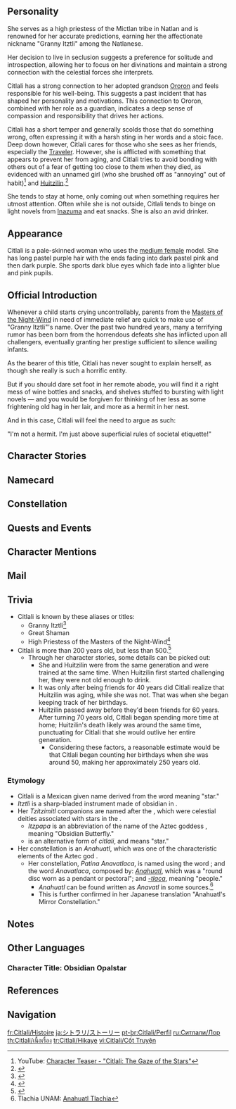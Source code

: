 {{CharacterTabs}}
{{Quote|A legendary shaman from the Masters of the Night-Wind, known throughout Natlan as the eminent "Granny Itztli." Not one to be messed with, but also the first person all turn to when trouble arises.|Description from the Official Website<ref>Official Genshin Impact Website: [https://genshin.hoyoverse.com/en/character/Natlan?char=6 Citlali]</ref>}}
==Personality==
{{Quote|The great shaman from the Masters of the Night-Wind, the universally-revered Granny Itztli.|In-game character attributes and profile page text}}
She serves as a high priestess of the Mictlan tribe in Natlan and is renowned for her accurate predictions, earning her the affectionate nickname "Granny Itztli" among the Natlanese. 

Her decision to live in seclusion suggests a preference for solitude and introspection, allowing her to focus on her divinations and maintain a strong connection with the celestial forces she interprets.  

Citlali has a strong connection to her adopted grandson [[Ororon]] and feels responsible for his well-being. This suggests a past incident that has shaped her personality and motivations. This connection to Ororon, combined with her role as a guardian, indicates a deep sense of compassion and responsibility that drives her actions.

Citlali has a short temper and generally scolds those that do something wrong, often expressing it with a harsh sting in her words and a stoic face. Deep down however, Citlali cares for those who she sees as her friends, especially the [[Traveler]]. However, she is afflicted with something that appears to prevent her from aging, and Citlali tries to avoid bonding with others out of a fear of getting too close to them when they died, as evidenced with an unnamed girl (who she brushed off as "annoying" out of habit)<ref name="teaser">YouTube: [https://youtube.com/watch?v=aac4tq2Y7MQ Character Teaser - "Citlali: The Gaze of the Stars"]</ref> and [[Huitzilin]].<ref>{{Ref/Quest|The Color of Memory}}</ref>

She tends to stay at home, only coming out when something requires her utmost attention. Often while she is not outside, Citlali tends to binge on light novels from [[Inazuma]] and eat snacks. She is also an avid drinker.

==Appearance==
{{See also|Dawnseer}}
Citlali is a pale-skinned woman who uses the [[:Category:Medium Female Characters|medium female]] model. She has long pastel purple hair with the ends fading into dark pastel pink and then dark purple. She sports dark blue eyes which fade into a lighter blue and pink pupils.

==Official Introduction==
<!-- Article from Hoyolab -->
{{Official Introduction
|title     =The Vivid Night-Wind Flows, Obsidian Reflects the Heart
|link      = https://www.hoyolab.com/article/35178171
|character = Citlali
}}
{{Quote|"I've always thought that Citlali was chief material, and that she'd take that role on eventually. But two hundred years on, and she's still as unenthused about going outside as ever! It might take a figure more fascinating than those light novels for our genius shaman to take greater interest in the real world — but is there really anyone who can do that?"|[[Mavuika]]}}
Whenever a child starts crying uncontrollably, parents from the [[Masters of the Night-Wind]] in need of immediate relief are quick to make use of "Granny Itztli"'s name. Over the past two hundred years, many a terrifying rumor has been born from the horrendous defeats she has inflicted upon all challengers, eventually granting her prestige sufficient to silence wailing infants.

As the bearer of this title, Citlali has never sought to explain herself, as though she really is such a horrific entity.

But if you should dare set foot in her remote abode, you will find it a right mess of wine bottles and snacks, and shelves stuffed to bursting with light novels &mdash; and you would be forgiven for thinking of her less as some frightening old hag in her lair, and more as a hermit in her nest.

And in this case, Citlali will feel the need to argue as such:

"I'm not a hermit. I'm just above superficial rules of societal etiquette!"

==Character Stories==
{{Character Story
|title1        = Character Details
|text1         = <p>"Shamans" are practitioners of a mysterious craft who originate from the [[Masters of the Night-Wind]]. With many mystical abilities at their disposal, they are wise and powerful figures. In the eyes of the people of [[Natlan]], whether one seeks medicine or wishes to decipher a cryptic prophecy, visiting a shaman is always the right choice. They can be both doctors and prophets, playing indispensable roles both in everyday life and in matters of far greater import. In short, theirs is a highly respected profession.</p>
<p>Yet above the many shamans, there are "great shamans" in a league of their own. They say it is a title that only those who reach the very pinnacle of their mystical arts may earn &mdash; and indeed, throughout the entire history of Natlan, they have been few and far between. Their deeds shine forth like the brightest stars in the night sky, adding a touch of legend to the already unfathomable shamanistic mystique.</p>
<p>Citlali is one such great shaman, and the only one in Natlan today.</p>
<p>Yet contrary to what most might expect, you will not find her dealing with everyday matters, nor with major affairs, rarely even participating in events as significant as tribal ceremonies. For outsiders who seek the great shaman's assistance, navigating the many obstacles in their way may prove a greater challenge than traversing the many chasms of Natlan itself.</p>
<p>"Looking for Granny Itztli? Best not disturb her! If you really must go, go prepared &mdash; and just so we're on the same page, don't go dragging me into it..." Thus would most members of the Masters of the Night Wind respond, as if Citlali were some formidable fiend, a monster of great menace and untold might.</p>
<p>"The great shaman... Mwahaha, she's your only option, isn't she? Pfff, the Almighty Dragonlord doesn't have time for puny punks like you. But since you asked so nicely, I'll let you use my name when you knock. That way, she's bound to take your request seriously." A certain oddball entity and [[Ajaw|self-styled Dragonlord]] might respond as such, as if Citlali were some easily dealt with triviality.</p>
<p>"Need Granny's help? You're looking for the right person if so &mdash; she knows everything about everything! Do you have her address? Actually, let me take you there myself! Oh, just so you know, when we get there, you'll have to keep knocking non-stop. Granny's kinda shy, so you have to be proactive, alright?" This is the kind of response you'd receive from a [[Mualani|certain top-ranking guide]] from the [[People of the Springs]], as if Citlali were no more than a bashful young girl.</p>
<p>"Seeking help from Citlali? A wise choice indeed. Her assistance has been instrumental in the success of many of Natlan's most important affairs. I'm confident she'll know how to resolve your troubles too." That [[Mavuika|great leader]], the keeper of the [[Sacred Flame]] herself, might say this, as if Citlali were the very epitome of a responsible and approachable elder.</p>
<p>Ultimately, after much inquiry, those seeking her aid often end up feeling even more confused than when they first set out, left with no other choice but to give up their petition as a lost cause.</p>
|mention1      = Ajaw, Mualani, Mavuika

|title2        = Character Story 1
|friendship2   = 2
|text2         = <p>Citlali's home lies at some considerable distance from the tribal settlement. Tucked away in a secluded corner of the mountains, you might call it the perfect retreat for solitary living. But in stark contrast to the way the homes of the average "recluse" might blend into their natural surroundings, her remote dwelling is conspicuous &mdash; so much so, in fact, that it is practically unmissable.</p>
<p>The main reason for this, no doubt, is the graffiti that covers its outer walls. Bold, over-the-top, and provocative, it seems to have been deliberately designed to get on someone's nerves. To understand this, one must note a rather odd tradition that has become prevalent among the Masters of the Night-Wind's shamans. They will often strive to seek out particularly strong peers among their circle, then orchestrate coincidences by which their own students end up clashing with these powerful shamans; and then, by utilizing the pressure exerted by these formidable figures, they push their students to improve. Perhaps it is precisely because of the familial character of the bond between master and disciple shamans that, to bypass their own subconscious, almost parental tenderness, they must rely upon a stern uncle or aunt figure to carry out the tough tests required. Many years ago, another great shaman named [[Huitzilin]] chose Citlali to be the target of such conflicts for her own students. How did she achieve this, you might ask? By having them plaster the outer walls of Citlali's home with taunting graffiti &mdash; a direct and unignorable challenge if ever there was one.</p>
<p>For her part, Citlali performed her role of encouraging the younger generation to improve with flying colors. Not a single one of those bumptious, presumptuous, self-important novices &mdash; puffed up by having a great shaman as their mentor &mdash; withstood more than a single meeting with her as their adversary. They were, to the last, left humbled and respectful, viewing shamanhood with newfound reverence.</p>
<p>After Huitzilin's passing, her disciples, and even the disciples of her disciples, continued to designate Citlali as the target for their students to challenge, claiming that this was her dying wish.</p>
<p>Though this practice strayed somewhat from tradition, most Masters of the Night-Wind were unsurprised. Huitzilin had been a great shaman on par with Citlali, and was said to understand and admire Citlali's strength better than anyone. To Huitzilin, only those bold enough to challenge Citlali were worthy of inheriting her legacy. And indeed, the challenges yielded remarkable results. Those brave enough to face Citlali often went on to make exceptional achievements, whether holding key positions within the tribe or attaining a profound mastery of the mystic arts. Over time, challenging Citlali through the medium of graffiti became a tradition of its own.</p>
<p>This tradition, though, has been the source of no small amount of grief for Huitzilin's own shamanic descendants. Starting right from their days as apprentices, they must endure defeat after crushing defeat at Citlali's hands. Eventually, they had no choice but to modify Huitzilin's challenge criteria, making it enough to simply last long enough against her. All manner of stories began to spread about Granny Itztli, fueled by the sorry experiences of all those challengers who fell short.</p>
<p>Whenever a challenger fails, Citlali uses her mystical abilities to erase their graffiti. Thus, over the years, the graffiti on the wall has changed, time and time again. As time went on, Citlali's initial irritation dulled. Given her power and status, she could easily have put an end to this annoying practice, yet instead she allowed it to continue. As for her reasons, some would argue that Citlali uses these failed challengers as a means of enhancing her own reputation; while others believe that, despite her general aloofness, the great shaman still retains a sense of responsibility for nurturing future generations. Even if just a sliver...</p>
<p>Perhaps only Citlali herself knows the real reason &mdash; that it reminds her of that precious time spent sparring with an old rival. As long as that ever-changing graffiti continues to appear on her wall, she can keep pretending that those days never truly passed.</p>
|mention2      = Huitzilin

|title3        = Character Story 2
|friendship3   = 3
|text3         = <p>If you were to ask someone what Citlali's favorite hobby was, no matter if they knew her well, feared her, or even just heard a rumor about her for the very first time, you would get the same answer: light novels. Almost everyone's first encounter with her involves seeing her engrossed in one of these books.</p>
<p>But if you were then to follow up and ask which light novel was her favorite... Well, that's something even those who know her best would struggle to agree upon.</p>
<p>Some are convinced that it is "Mirage Warriors," the light novel she most frequently discusses, and perhaps the first one she ever read. Rumor has it that this early classic switched authors three times, yet despite this, was never actually brought to completion. Most of its original readers have, in fact, already passed away &mdash; the last one left being Citlali herself, still alive and holding out for updates after two full centuries. Such a book, they say, must hold a special meaning in the context of Citlali's long life, making it the strongest contender for her favorite.</p>
<p>Others claim it must be the popular favorite "[[A Legend of Sword]]," widely known even throughout Natlan. Yet when others bring up this work, Citlali often seems displeased &mdash; not because of any issue with the story itself, but because of her lingering resentment over that one time when they decided not to hold a signing event in Natlan.</p>
<p>Then there are the heated debates between the advocates of "[[Shogun Almighty: Reborn as Raiden With Unlimited Power]]" and "[[Pretty Please, Kitsune Guuji?]]." One school of thought believes the former is her favorite, pointing to the time that she discovered her copy of "Raiden Reincarnation" was not actually a first edition, flying into such a rage that she nearly scared the book merchant to death. The other side argues for the latter, recounting how ruthlessly Citlali crushed a certain group of challengers whose sudden appearance had caused her to miss out on getting her hands on the deluxe edition of "Kitsune Guuji."</p>
<p>Citlali herself has never given a straightforward answer to the question, leaving the matter unresolved. However, a particularly bold specimen of a prying busybody once claimed to have discovered a secret compartment in her bookshelf, well-concealed and even protected by several layers of special mystical seals &mdash; without a shadow of a doubt, the ironclad repository of her most treasured light novel.</p>
<p>Citlali quickly deduced that this individual must have been a petty thief who had once broken into her home. After tracking down the intruder and personally administering a thorough thrashing, she handed them over to the tribal guards. From that moment on, the mystical defenses around her home gained yet another layer of protection.</p>
<p>Still, she never outright denied the pesky little pilferer's claim. Because, as it just so happens, there is indeed a secret compartment in her bookshelf.</p>
<p>The book stored within is neither one of the latest bestsellers nor a rare out-of-print collector's edition. Instead, it is an obscure and unsung light novel, barely known even in its homeland of [[Inazuma]]: "[[New Chronicles of the Six Kitsune]]."</p>
<p>So, is this Citlali's favorite light novel? It's very hard to say. Perhaps, just perhaps, her reason for storing it there had something to do with the first sentence she read when she opened it.</p>
<p>"Stories relating to memory always seem to have to do with those moments where you gain something and lose it straight away."</p>
|mention3      = 

|title4        = Character Story 3
|friendship4   = 4
|quest4        = The Rainbow Destined to Burn
|text4         = <p>Whenever Citlali's friends make plans to celebrate her birthday, they always run up against a rather tricky question &mdash; just how old is she, actually?</p>
<p>Judging from her appearance... There's no way to tell.</p>
<p>According to Citlali's own oft-repeated claim, the answer seems to be 200. However, some elders of the Masters of the {{sic|Night Wind|expected=Night-Wind}} insist that she must be older, for she has an intimate knowledge of many things that happened over two centuries ago.</p>
<p>"D'you think Granny was adopted by [[Saurian]]s when she was young too?" [[Chasca]] would wonder, drawing a parallel with her own childhood experience of being raised by [[Chimpu|a Qucusaur]] and losing track of her real age.</p>
<p>"Granny'll always be Granny, and that's not gonna change &mdash; whether she's 200 or more." [[Ororon]] would respond when people came asking. Having been raised by Citlali since childhood, his awareness of her "ageless" aura is perhaps keener than any other's.</p>
<p>But [[Xilonen]] was never satisfied with that answer. After all, if they were planning to order a personalized birthday cake, a vague number would only confuse the baker. In her view, clarifying your requirements is the most basic courtesy a customer owes.</p>
<p>"Hah! If a mere two hundred years has you all running around like headless [[Flowcurrent Bird]]s, imagine if you could comprehend the unfathomable antiquity of this Almighty Dragonl&mdash;" Before he could finish, Ajaw's comments were cut short by [[Kinich]], whose lightning-fast elbow sent the little party pooper flying.</p>
<p>"Why don't we just settle for 200? Seeing as Granny always insists that's how old she is, I'm sure she has her reasons &mdash; just like how many people say they're 'forever 18.' It's a way of making themselves seem younger!" Despite leaving them all deep in thought for a while, Mualani's suggestion was collectively rejected in the end. No matter how you spin it, "forever 200" is an absurd way of projecting a youthful image.</p>
<p>When all others had given up, the ever-resourceful Iansan called upon Mavuika, hoping that the memories passed down by the Sacred Flame might offer some clues. But even Mavuika could not provide a definitive answer. So far as past [[Pyro Archon]]s remembered, Citlali had always lived the life of a recluse, leaving no indication of her exact age.</p>
<p>And so, they continued to hesitate, knowing that asking Citlali directly was simply out of the question. The quick-witted great shaman would see right through them, completely ruining their celebratory surprise in an instant.</p>
<p>In the end, they decided to sidestep the issue altogether, settling on a cake design that didn't require her age to be displayed.</p>
<p>On the evening of her birthday, they lured Citlali out of her home with a knock at the door, unveiling the cake and an array of gifts as she stepped outside. At last, their long-planned celebration was successfully underway.</p>
<p>Perhaps moved by their enthusiasm, Citlali drank a lot that night. As her eyes began to grow hazy, someone finally worked up the courage to ask the question that had been puzzling them all along.</p>
<p>"How old am I exactly? *hic* Let me tell you something funny..." Citlali began, slurring her words. "I'm certainly not the only one in this world who's lived a long, long life. For the others, it usually goes like this... In the beginning, keeping track of the years is easy, but the longer they live, the more of a hassle it becomes, so they just stop paying attention... *hiccup* But me, well... I'm a lil' different, you see... At first, I never used to worry exactly how old I was. It was only after... something happened... that I suddenly started noticing how old I was becoming... And from that moment on, I started counting, and it's been exactly... 200 years... *hic*!"</p>
<p>The mystery behind the "200 years" claim had finally been solved, but her answer had sparked a new question. What could possibly have happened to make Citlali, who had remained so youthful over the past two centuries and longer, suddenly become so acutely aware of the passing of time?</p>
<p>But despite their curiosity, no one pressed her any further, for they noticed that Citlali was staring blankly at the night sky &mdash; a sign that she had already fallen asleep.</p>
|mention4      = Chasca, Ororon, Xilonen, Ajaw, Kinich, Mualani, Mavuika

|title5        = Character Story 4
|friendship5   = 5
|quest5        = The Truth of the Battle of Seven Colors
|text5         = <p>As a young lady, Huitzilin had been Citlali's peer during their training, always accompanied by her trusty [[Iktomisaur]] companion, [[Tlapo|Claw]]. Whenever Huitzilin struck a battle pose, Claw would leap up and down beside her in a combined show of strength.</p>
<p>"So you're that so-called 'genius' the elders always talk about? Let's settle who's the strongest, once and for all!"</p>
<p>"...Are you out of your mind?"</p>
<p>As abruptly as it started, their first clash ended with Huitzilin's crushing defeat. Though, as it turned out, that was only the beginning. Every so often, Huitzilin would show up again at Citlali's doorstep with Claw in tow. The first few times, all she brought with her were fiery letters of challenge. But not long after, she started bringing snacks too. Eventually, she even brought along wine, stolen from the adults. Whether it was the fine wine that swayed her, or simply that she had resigned herself to the inevitability of Huitzilin's persistence, Citlali stopped resisting her visits.</p>
<p>And just like that, twenty years flew by.</p>
<p>Until one day, for the first time ever, the fight ended in a draw. That was the night that Citlali finally accepted Huitzilin's invitation to share wine and snacks under the moonlight.</p>
<p>"To think that the two of us would become great shamans on the very same day... Seems like we truly are equals in that regard, after all."</p>
<p>"A hard-won draw's not a bad result, you know. Surely, as my rival, you're finally satisfied now? Maybe you'll even stop pestering me..."</p>
<p>"What? No. I'll keep coming over, of course! Besides, even if we're no longer rivals, we've been friends for twenty years now, haven't we?"</p>
<p>As the slightly tipsy Citlali gazed over at Huitzilin in the dim moonlight, something suddenly struck her. That reckless young lass from two decades past had already blossomed into a poised great shaman. Little Claw had matured too, now an imposing adult Iktomisaur standing a head taller than the two of them.</p>
<p>"Yes, friends for twenty years..."</p>
<p>All of a sudden, Citlali's mind was aflood with memories, details that had been obscured by time's rapid flow. She felt the warmth of their bond, but also an inexplicable sense of foreboding.</p>
<p>Another twenty years flew by in the blink of an eye.</p>
<p>One day, halfway through cleaning away the graffiti of yet another challenger she had effortlessly defeated, Citlali was interrupted by the sound of familiar footsteps.</p>
<p>"Hey, old friend. It's been a while since you last asked me out for a drink. You're not mad at me, are you?"</p>
<p>"If a fight's what you're after, why don't you just drop by yourself? Why'd you keep sending these hopeless fools to pester me, huh?"</p>
<p>"Well, because... I've reached the age where I have to start taking on students too, y'know."</p>
<p>Citlali turned around, as though suddenly realizing something she hadn't before. Her friend, who she hadn't seen for quite some time, now bore quite a few wrinkles, no longer the radiant youth she once was. Seeming to sense the complex emotions in Citlali's gaze, Huitzilin tried to lighten the mood, pointing to a nearby field in full bloom.</p>
<p>"No matter how beautiful Natlan's wildflowers are, they always wither when the dry season comes around. But that never worries us, because we know that the year after, the field will bloom once more. Right?"</p>
<p>"But the flowers we see now... Not one of them will feel the warmth of the sunlight that shines down on next year's field. In the end, nothing gold can stay, can it?"</p>
<p>"...I'm sure some hues will hold, my dear friend. Let me think it over &mdash; I'll give you your answer soon enough."</p>
<p>Huitzilin tried in vain to soothe Citlali's apparent unease, for the latter had finally realized from whence her sense of impending crisis came. Citlali stayed wide awake that whole night, watching as portentous meteors streaked across the skies above.</p>
<p>Just as leaf subsides to leaf, so too do we. By the time the next twenty-year anniversary of their friendship came around, Huitzilin was gone.</p>
<p>...</p>
<p>Many years later, as Citlali once again scrubbed graffiti from her wall, she thought back once again upon that afternoon when a girl and her young Iktomisaurus had come to challenge her.</p>
<p>Countless memories surged back like a tide, vivid as if those moments had occurred just yesterday; yet just as quickly were they carried away again, scattered by the wind into the distant past. With long years' passing, even those emotions that Huitzilin had once failed to calm had by now been diluted, leaving only quiet sighs in their stead.</p>
<p>"You never gave me that answer, in the end," Citlali murmured.</p>
<p>Yet despite the implication of her words, Citlali had no intention of blaming Huitzilin; for she believed it was a question without answer. After a few cycles of blooming and wilting, the flower she remembered so vividly was now long gone, buried by the sands of time, as even the brightest of flowers would be.</p>
|mention5      = Huitzilin,Tlapo

|title6        = Character Story 5
|friendship6   = 6
|quest6        = The Truth of the Battle of Seven Colors
|text6         = <p>"We are like birds, soaring through the horizons of time. I linger between brushes of memory, seeking the 'color' of my final journey."</p>
<p>Each time Citlali weaves a special scroll to record a significant event, she thinks back upon this phrase of Huitzilin's. It was the first thing that Huitzilin had said as she taught her the mystic art of weaving such scrolls. Thus did she lead Citlali into a vivid realm of recollection, showing her how to craft sprawling works like a master painter; except with a palette not of paints, but of memories instead.</p>
<p>After learning this technique, Citlali followed Huitzilin's example &mdash; adorning the record of a grand victory with a touch of fiery orange from warriors' torches, or honoring fallen heroes with a hint of pale violet from flowers laid before a grave. So were these chronicles woven into being, scroll after scroll, ensuring that the Masters of the Night-Wind's traditions would endure.</p>
<p>Citlali had long understood the burden and responsibility that inheriting this mystic art entailed. So, when she was approached by that golden-haired [[Traveler]], she knew she could not refuse their request. This time, she chose the Traveler's "gold" to represent the light by which the [[Abyss]] was illuminated, as well as the final full stop by which this great war was ended. Meticulously she dyed the entire scroll, the memories it contained seeming to come alive in her hands.</p>
<p>"That way, they're not lost to piles of black and white text."</p>
<p>Hearing the Traveler by her side speak these words, Citlali suddenly felt an emotion long since diluted by time well up inside her again. Remembering Huitzilin's words once more, she realized that her old friend had indeed kept her promise.</p>
<p>When the flowers wither when the dry season comes, and all is buried by the dunes of time, what then shall remain?</p>
<p>"The color of memories, that's what."</p>
<p>This was the answer that Huitzilin had given all those years ago. It was also the one that Citlali was now able to give the Traveler in response to their question. She knew that it would bind her to another promise that would only be fulfilled after facing many more long years; yet this time, she felt far more resolute.</p>
<p>Presenting the Traveler with a token she had prepared long ago, for the first time ever, Citlali spoke aloud the wish she hoped to fulfill over the course of her long life.</p>
<p>"I hope that my colors may abide in your memory always."</p>
|mention6      = Huitzilin, Traveler

|title7        = Tzitzimimeh
|friendship7   = 4
|text7         = <p>"The first is Citlalin, baleful star of the North!"</p>
<p>"The second is Itzpapa, malefic omen of the South!"</p>
<p>Whenever someone mentions the two dolls that Citlali keeps by her side, which she refers to as her Tzitzimimeh, the Masters of the Night-Wind often respond with these words as a warning &mdash; the intention being to silence loose tongues, lest they bring down a terrible curse upon themselves. If the rumors are to be believed, these dolls house the conscious wills of some ilk of malevolent demon, subduable only by the wrath of Granny Itztli herself. As such, their names have become synonymous with Granny Itztli's own, invokable as some sort of incantation to stop a toddler's tantrum in its otherwise unstoppable tracks.</p>
<p>However, anyone who has had the opportunity to observe these two dolls up close would find them far less intimidating than the stories might suggest. In manner and appearance, they come across more like cute little animals than fearsome demons. Though Citlali does indeed frequently hurl them at her enemies in combat, the fear instilled by this peculiar tactic pales in comparison to the terror she inspires with her own two fists.</p>
<p>And though it is true that within these dolls is sealed the dreadful power of inauspicious stars, this has absolutely nothing to do with their consciousnesses. Citlali crafted the Tzitzimimeh using the bones of small animals that had died of natural causes. The lingering remnants of their spirits were reawakened by the dolls' bodies, which is what bestowed consciousness upon them. As such, this pair of clingy little critters bring with them no curses whatsoever &mdash; on the contrary, they bring emotional comfort in spades, akin to the kind one might find in a pet.</p>
<p>Funnily enough, Citlali very rarely lets anyone know this. Though, given that she uses them as weapons, it's probably for the best that they seem a bit on the scarier side.</p>
|mention7      = 

|title8        = Vision
|friendship8   = 6
|text8         = <p>Even after becoming a great shaman, Citlali had still never received an [[Ancient Name]].</p>
<p>Though it was undeniable that she had become a veritable pillar of the Masters of the Night-Wind, and that her assistance was indispensable for the successful undertaking of many of Natlan's most important affairs, no hero's name came to resonate with her.</p>
<p>People felt that this was a great shame, but there was nothing they could do for her. After reaching the age of seventy, Citlali grew reluctant to leave her home, seeming to have lost all passion for the world and only attending to matters in which her direct involvement was absolutely and unequivocally required. Naturally, such an air of detached indifference did not win her the favor of any heroic spirits.</p>
<p>However, in places most people were not even aware of, Citlali retained a great enthusiasm for one thing: weaving the special scrolls upon which major historical events were recorded.</p>
<p>Each of these scrolls required decades to complete, an entire generation swept away by the time they were done. Yet always she persisted, maybe because it was her old friend's last wish, or maybe because doing so allowed her to avoid the company of others. She neither expected to see this task through to its end, nor did she seek any response to her efforts.</p>
<p>"Just a way to pass the time," she told herself.</p>
<p>And that was why, on the night a certain ancestor called out to her from the Night-Wind's mist-shrouded hues, Citlali was rather stumped.</p>
<p>"Do you believe I will inherit your Ancient Name?"</p>
<p>"Sooner or later, you will indeed. You just do not yet know the reason why."</p>
<p>"But first, please, accept my message. When the time comes, it will hold the answer to your doubts."</p>
<p>The colors of the Night-Wind shifted, communicating in a language that only Citlali could decipher.</p>
<p>"We are like birds, soaring through the horizons of time."</p>
<p>"I linger in verdant forests, skim across azure waves, soar over fiery magma, gather golden ore, and chase after pink-plumed flower-feathers."</p>
<p>"When twilight falls, my graffiti adorns the night sky."</p>
<p>"All that I depict shall be gifts, given to the world of the deceased."</p>
<p>"This was once my name, and it will be yours as well."</p>
<p>"Ukumbuko, 'Memory.'"</p>
<p>With the message complete, the Night-Wind that was shrouded in mist drifted toward the scroll that Citlali had just finished dyeing, transforming into a mysterious iridescence that illuminated the entire scene.</p>
<p>As she gazed upon the woven scroll, Citlali suddenly recalled once more the night her old friend passed away.</p>
<p>"The mission she left me... It was once yours too, was it not?"</p>
<p>"It was indeed. But for you, it seems to be more than just a mission."</p>
<p>Following a trail of shimmering colors, Citlali opened up her hand. As if from nowhere, a glimmering Vision had somehow appeared in her palm.</p>
<p>"It appears to be your 'wish' as well."</p>
|mention8      = Huitzilin
}}

==Namecard==
{{Namecard|Citlali: Opalstar}}

==Constellation==
{{Constellation Lore|Patina Anavatlaca}}

==Quests and Events==
{{Quests and Events}}
<!--
==Character Trials==
{{Trials by Character}}
-->
==Character Mentions==
{{Character Mentions}}

==Mail==
{{Mails by Category List|noheader=1}}

==Trivia==
* Citlali is known by these aliases or titles:
** Granny Itztli<ref>{{Ref/Quest|All Names are Noble}}</ref>
** Great Shaman
** High Priestess of the Masters of the Night-Wind<ref>{{Ref/CS|Mualani|Character Story 4}}</ref>
* Citlali is more than 200 years old, but less than 500.<ref>{{Ref/Quest|The Flickering Light Splits in Twain}}</ref>
** Through her character stories, some details can be picked out:
*** She and Huitzilin were from the same generation and were trained at the same time. When Huitzilin first started challenging her, they were not old enough to drink.
*** It was only after being friends for 40 years did Citlali realize that Huitzilin was aging, while she was not. That was when she began keeping track of her birthdays.
*** Huitzilin passed away before they'd been friends for 60 years. After turning 70 years old, Citlali began spending more time at home; Huitzilin's death likely was around the same time, punctuating for Citlali that she would outlive her entire generation.
**** Considering these factors, a reasonable estimate would be that Citlali began counting her birthdays when she was around 50, making her approximately 250 years old.

===Etymology===
* Citlali is a Mexican given name derived from the {{w|Nahuatl}} word ''{{wt|citlalli}}'' meaning "star."
* ''Itztli'' is a sharp-bladed instrument made of obsidian in {{w|Nahuatl}}.
* Her ''Tzitzimitl'' companions are named after the {{w|Tzitzimitl}}, which were celestial deities associated with stars in the {{w|Aztec Mythology}}.
** ''Itzpapa'' is an abbreviation of the name of the Aztec goddess ''{{w|Ītzpāpālōtl}}'', meaning "Obsidian Butterfly."
** ''{{wt|Citlalin}}'' is an alternative form of ''citlali'', and means "star."
* Her constellation is an ''Anahuatl'', which was one of the characteristic elements of the Aztec god ''{{w|Tezcatlipoca}}''. 
** Her constellation, ''Patina Anavatlaca'', is named using the word ''{{w|Patina}}''; and the {{w|Nahuatl}} word ''Anavatlaca'', composed by: ''[https://nahuatl.wired-humanities.org/content/anahuatl Anahuatl]'', which was a "round disc worn as a pendant or pectoral"; and ''[https://nahuatl.wired-humanities.org/content/tlaca-0 -tlaca]'', meaning "people."
*** ''Anahuatl'' can be found written as ''Anavatl'' in some sources.<ref>Tlachia UNAM: [https://tlachia.iib.unam.mx/glifos/anahuatl Anahuatl Tlachia]</ref>
*** This is further confirmed in her Japanese translation "Anahuatl's Mirror Constellation."

==Notes==
{{Reflist|note=1}}

==Other Languages==
===Character Title: Obsidian Opalstar===
{{Other Languages
|en       = Obsidian Opalstar
|zhs      = 白星黑曜
|zhs_rm   = Báixīng Hēiyào
|zht      = 白星黑曜
|zht_rm   = Báixīng Hēiyào
|zh_tl    = White Star, Obsidian
|ja       = 白星黒曜
|ja_rm    = Shiroboshi Kokuyou{{Assumed}}
|ja_tl    = White Star, Obsidian
|ko       = 흰별<->을 품은 흑요석
|ko_tl    = 
|es       = La Estrella de Obsidiana
|es_tl    = The Obsidian Star
|fr       = Étoile opaline d'obsidienne
|fr_tl    = Opal Star of Obsidian
|ru       = Чёрный отблеск белой звезды
|ru_tl    = Black Gleam of White Star
|th       = ออบซิเดียนดาราผ่อง
|th_rm    = 
|th_tl    = 
|vi       = Tinh Tú Obsidian
|vi_tl    = Obsidian Star
|de       = Sternenobsidian
|de_tl    = Star Obsidian
|id       = Obsidian Opalstar
|pt       = Obsidiana da Estrela Branca
|pt_tl    = 
|tr       = Obsidiyen Opal Yıldızı
|tr_tl    = 
|it       = Fulgistella d'ossidiana
|it_tl    = Obsidian Brightstar
|it_note  = {{it|Fulgistella}} is a portmanteau of {{it|fulgido|bright}} and {{it|stella|star}}.
}}

==References==
{{Reflist}}

==Navigation==
{{Character Navbox|Lore}}

[[fr:Citlali/Histoire]]
[[ja:シトラリ/ストーリー]]
[[pt-br:Citlali/Perfil]]
[[ru:Ситлали/Лор]]
[[th:Citlali/เนื้อเรื่อง]]
[[tr:Citlali/Hikaye]]
[[vi:Citlali/Cốt Truyện]]